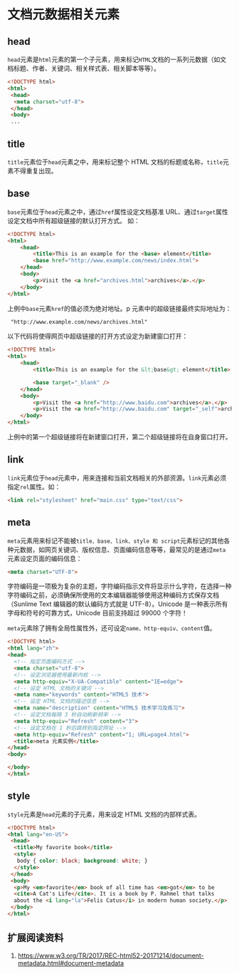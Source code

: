 # 文档元数据相关元素 {#html-meta}

## head

`head`元素是`html`元素的第一个子元素，用来标记`HTML`文档的一系列元数据（如文档标题、作者、关键词、相关样式表、相关脚本等等）。

``` html
<!DOCTYPE html>
<html>
 <head>
  <meta charset="utf-8">
 </head>
 <body>
 ...
```

## title

`title`元素位于`head`元素之中，用来标记整个 HTML 文档的标题或名称，`title`元素不得重复出现。

## base

`base`元素位于`head`元素之中，通过`href`属性设定文档基准 URL、通过`target`属性设定文档中所有超级链接的默认打开方式。
如：

``` html
<!DOCTYPE html>
<html>
    <head>
        <title>This is an example for the <base> element</title>
        <base href="http://www.example.com/news/index.html">
    </head>
    <body>
        <p>Visit the <a href="archives.html">archives</a>.</p>
    </body>
</html>
```

上例中`base`元素`href`的值必须为绝对地址。p 元素中的超级链接最终实际地址为：

``` html
 "http://www.example.com/news/archives.html"
```

以下代码将使得网页中超级链接的打开方式设定为新建窗口打开：

``` html
<!DOCTYPE html>
<html>
    <head>
        <title>This is an example for the &lt;base&gt; element</title>

        <base target="_blank" />
    </head>
    <body>
        <p>Visit the <a href="http://www.baidu.com">archives</a>.</p>
        <p>Visit the <a href="http://www.baidu.com" target="_self">archives</a>.</p>
    </body>
</html>
```

上例中的第一个超级链接将在新建窗口打开，第二个超级链接将在自身窗口打开。

## link

`link`元素位于`head`元素中，用来连接和当前文档相关的外部资源。`link`元素必须指定`rel`属性。如：

``` html
<link rel="stylesheet" href="main.css" type="text/css">
```

## meta

`meta`元素用来标记不能被`title、base、link、style 和 script`元素标记的其他各种元数据，如网页关键词、版权信息、页面编码信息等等，最常见的是通过`meta`元素设定页面的编码信息：

``` html
<meta charset="UTF-8">
```

字符编码是一项极为复杂的主题，字符编码指示文件将显示什么字符，在选择一种字符编码之前，必须确保所使用的文本编辑器能够使用这种编码方式保存文档（Sunlime Text 编辑器的默认编码方式就是 UTF-8）。Unicode 是一种表示所有字母和符号的可靠方式，Unicode 目前支持超过 99000 个字符！

`meta`元素除了拥有全局性属性外，还可设定`name、http-equiv、content`值。

```html
<!DOCTYPE html>
<html lang="zh">
<head>
  <!-- 指定页面编码方式 -->
  <meta charset="utf-8">
  <!-- 设定浏览器使用最新内核 -->
  <meta http-equiv="X-UA-Compatible" content="IE=edge">
  <!-- 设定 HTML 文档的关键词 -->
  <meta name="keywords" content="HTML5 技术">
  <!-- 设定 HTML 文档的描述信息 -->
  <meta name="description" content="HTML5 技术学习及练习">
  <!-- 设定文档每隔 3 秒自动刷新频率 -->
  <meta http-equiv="Refresh" content="3">
  <!-- 设定文档在 1 秒后跳转到指定网址 -->
  <meta http-equiv="Refresh" content="1; URL=page4.html">
  <title>meta 元素实例</title>
</head>
<body>

</body>
</html>
```

## style

`style`元素是`head`元素的子元素，用来设定 HTML 文档的内部样式表。

``` html
<!DOCTYPE html>
<html lang="en-US">
 <head>
  <title>My favorite book</title>
  <style>
   body { color: black; background: white; }
  </style>
 </head>
 <body>
  <p>My <em>favorite</em> book of all time has <em>got</em> to be
  <cite>A Cat's Life</cite>. It is a book by P. Rahmel that talks
  about the <i lang="la">Felis Catus</i> in modern human society.</p>
 </body>
</html>
```

## 扩展阅读资料

1. <https://www.w3.org/TR/2017/REC-html52-20171214/document-metadata.html#document-metadata>
